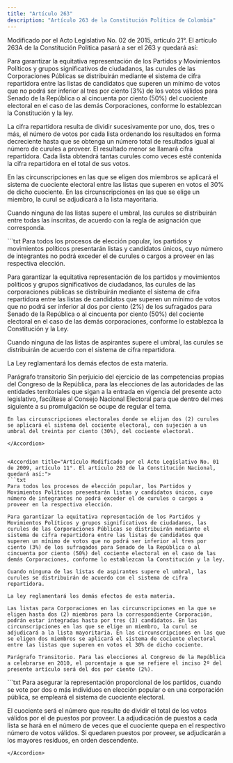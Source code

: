 ```yaml
---
title: "Artículo 263"
description: "Artículo 263 de la Constitución Política de Colombia"
---
```


<Warning>Modificado por el Acto Legislativo No. 02 de 2015, artículo 21°. El artículo 263A de la Constitución Política pasará a ser el 263 y quedará así: </Warning>

Para garantizar la equitativa representación de los Partidos y Movimientos Políticos y grupos significativos de ciudadanos, las curules de las Corporaciones Públicas se distribuirán mediante el sistema de cifra repartidora entre las listas de candidatos que superen un mínimo de votos que no podrá ser inferior al tres por ciento (3%) de los votos válidos para Senado de la República o al cincuenta por ciento (50%) del cuociente electoral en el caso de las demás Corporaciones, conforme lo establezcan la Constitución y la ley. 

La cifra repartidora resulta de dividir sucesivamente por uno, dos, tres o más, el número de votos por cada lista ordenando los resultados en forma decreciente hasta que se obtenga un número total de resultados igual al número de curules a proveer. El resultado menor se llamará cifra repartidora. Cada lista obtendrá tantas curules como veces esté contenida la cifra repartidora en el total de sus votos.

En las circunscripciones en las que se eligen dos miembros se aplicará el sistema de cuociente electoral entre las listas que superen en votos el 30% de dicho cuociente. En las circunscripciones en las que se elige un miembro, la curul se adjudicará a la lista mayoritaria. 

Cuando ninguna de las listas supere el umbral, las curules se distribuirán entre todas las inscritas, de acuerdo con la regla de asignación que corresponda. 

<Accordion title="Artículo Modificado por el Acto Legislativo  No. 01 de 2003, artículo 12°. El artículo 263 de la Constitución Política quedará así:">
```txt
Para todos los procesos de elección popular, los partidos y movimientos políticos presentarán listas y candidatos únicos, cuyo número de integrantes no podrá exceder el de curules o cargos a proveer en las respectiva elección.

Para garantizar la equitativa representación de los partidos y movimientos políticos y grupos significativos de ciudadanos, las curules de las corporaciones públicas se distribuirán mediante el sistema de cifra repartidora entre las listas de candidatos que superen un mínimo de votos que no podrá ser inferior al dos por ciento (2%) de los sufragados para Senado de la República o al cincuenta por ciento (50%) del cociente electoral en el caso de las demás corporaciones, conforme lo establezca la Constitución y la Ley. 

Cuando ninguna de las listas de aspirantes supere el umbral, las curules se distribuirán de acuerdo con el sistema de cifra repartidora. 

La Ley reglamentará los demás efectos de esta materia. 

Parágrafo transitorio
    Sin perjuicio del ejercicio de las competencias propias del Congreso de la República, para las elecciones de las autoridades de las entidades territoriales que sigan a la entrada en vigencia del presente acto legislativo, facúltese al Consejo Nacional Electoral para que dentro del mes siguiente a su promulgación se ocupe de regular el tema.
    
    En las circunscripciones electorales donde se elijan dos (2) curules se aplicará el sistema del cociente electoral, con sujeción a un umbral del treinta por ciento (30%), del cociente electoral. 
```
</Accordion>


<Accordion title="Artículo Modificado por el Acto Legislativo No. 01 de 2009, artículo 11°. El artículo 263 de la Constitución Nacional, quedará así:">
```txt
Para todos los procesos de elección popular, los Partidos y Movimientos Políticos presentarán listas y candidatos únicos, cuyo número de integrantes no podrá exceder el de curules o cargos a proveer en la respectiva elección.

Para garantizar la equitativa representación de los Partidos y Movimientos Políticos y grupos significativos de ciudadanos, las curules de las Corporaciones Públicas se distribuirán mediante el sistema de cifra repartidora entre las listas de candidatos que superen un mínimo de votos que no podrá ser inferior al tres por ciento (3%) de los sufragados para Senado de la República o al cincuenta por ciento (50%) del cociente electoral en el caso de las demás Corporaciones, conforme lo establezcan la Constitución y la ley.

Cuando ninguna de las listas de aspirantes supere el umbral, las curules se distribuirán de acuerdo con el sistema de cifra repartidora.

La ley reglamentará los demás efectos de esta materia.

Las listas para Corporaciones en las circunscripciones en la que se eligen hasta dos (2) miembros para la correspondiente Corporación, podrán estar integradas hasta por tres (3) candidatos. En las circunscripciones en las que se elige un miembro, la curul se adjudicará a la lista mayoritaria. En las circunscripciones en las que se eligen dos miembros se aplicará el sistema de cociente electoral entre las listas que superen en votos el 30% de dicho cociente. 

Parágrafo Transitorio. Para las elecciones al Congreso de la República a celebrarse en 2010, el porcentaje a que se refiere el inciso 2º del presente artículo será del dos por ciento (2%). 

```
</Accordion>

<Accordion title="Artículo original antes de la modificación:">
```txt 
Para asegurar la representación proporcional de los partidos, cuando se vote por dos o más individuos en elección popular o en una corporación pública, se empleará el sistema de cuociente electoral.

El cuociente será el número que resulte de dividir el total de los votos válidos por el de puestos por proveer. La adjudicación de puestos a cada lista se hará en el número de veces que el cuociente quepa en el respectivo número de votos válidos. Si quedaren puestos por proveer, se adjudicarán a los mayores residuos, en orden descendente. 
```
</Accordion>
